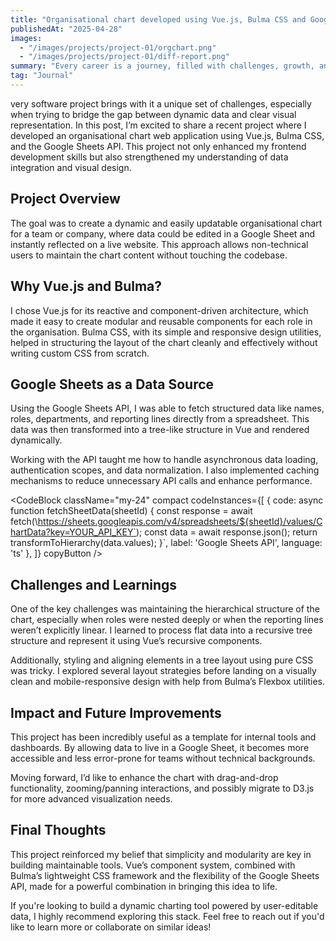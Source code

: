 ```yaml
---
title: "Organisational chart developed using Vue.js, Bulma CSS and Google Sheets API"
publishedAt: "2025-04-28"
images:
  - "/images/projects/project-01/orgchart.png"
  - "/images/projects/project-01/diff-report.png"
summary: "Every career is a journey, filled with challenges, growth, and those significant moments that mark a shift in our path."
tag: "Journal"
---
```

very software project brings with it a unique set of challenges, especially when trying to bridge the gap between dynamic data and clear visual representation. In this post, I’m excited to share a recent project where I developed an organisational chart web application using Vue.js, Bulma CSS, and the Google Sheets API. This project not only enhanced my frontend development skills but also strengthened my understanding of data integration and visual design.

## **Project Overview**
The goal was to create a dynamic and easily updatable organisational chart for a team or company, where data could be edited in a Google Sheet and instantly reflected on a live website. This approach allows non-technical users to maintain the chart content without touching the codebase.

## **Why Vue.js and Bulma?**
I chose Vue.js for its reactive and component-driven architecture, which made it easy to create modular and reusable components for each role in the organisation. Bulma CSS, with its simple and responsive design utilities, helped in structuring the layout of the chart cleanly and effectively without writing custom CSS from scratch.

## **Google Sheets as a Data Source**
Using the Google Sheets API, I was able to fetch structured data like names, roles, departments, and reporting lines directly from a spreadsheet. This data was then transformed into a tree-like structure in Vue and rendered dynamically.

Working with the API taught me how to handle asynchronous data loading, authentication scopes, and data normalization. I also implemented caching mechanisms to reduce unnecessary API calls and enhance performance.

<CodeBlock className="my-24" compact codeInstances={[ { code: async function fetchSheetData(sheetId) { const response = await fetch(\https://sheets.googleapis.com/v4/spreadsheets/${sheetId}/values/ChartData?key=YOUR_API_KEY`); const data = await response.json(); return transformToHierarchy(data.values); }`, label: 'Google Sheets API', language: 'ts' }, ]} copyButton />

## **Challenges and Learnings**
One of the key challenges was maintaining the hierarchical structure of the chart, especially when roles were nested deeply or when the reporting lines weren’t explicitly linear. I learned to process flat data into a recursive tree structure and represent it using Vue’s recursive components.

Additionally, styling and aligning elements in a tree layout using pure CSS was tricky. I explored several layout strategies before landing on a visually clean and mobile-responsive design with help from Bulma’s Flexbox utilities.

## **Impact and Future Improvements**
This project has been incredibly useful as a template for internal tools and dashboards. By allowing data to live in a Google Sheet, it becomes more accessible and less error-prone for teams without technical backgrounds.

Moving forward, I’d like to enhance the chart with drag-and-drop functionality, zooming/panning interactions, and possibly migrate to D3.js for more advanced visualization needs.

## **Final Thoughts**
This project reinforced my belief that simplicity and modularity are key in building maintainable tools. Vue’s component system, combined with Bulma’s lightweight CSS framework and the flexibility of the Google Sheets API, made for a powerful combination in bringing this idea to life.

If you're looking to build a dynamic charting tool powered by user-editable data, I highly recommend exploring this stack. Feel free to reach out if you'd like to learn more or collaborate on similar ideas!